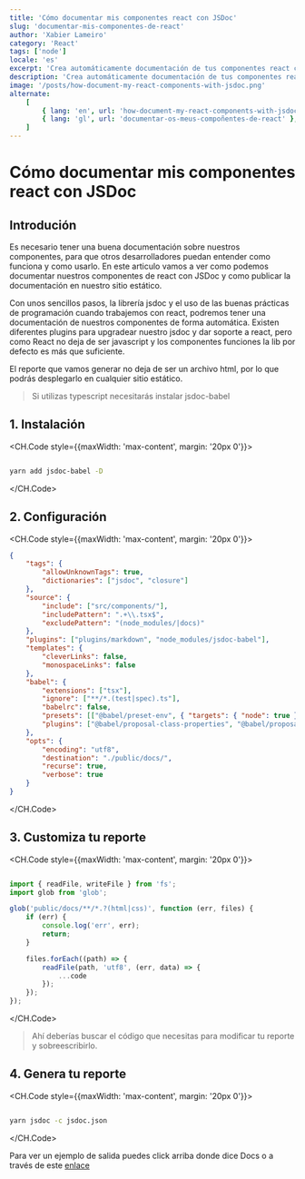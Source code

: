 ```yaml
---
title: 'Cómo documentar mis componentes react con JSDoc'
slug: 'documentar-mis-componentes-de-react'
author: 'Xabier Lameiro'
category: 'React'
tags: ['node']
locale: 'es'
excerpt: 'Crea automáticamente documentación de tus componentes react con jsdoc y publícala en tu sitio estático'
description: 'Crea automáticamente documentación de tus componentes react con jsdoc y publícala en tu sitio estático'
image: '/posts/how-document-my-react-components-with-jsdoc.png'
alternate:
    [
        { lang: 'en', url: 'how-document-my-react-components-with-jsdoc' },
        { lang: 'gl', url: 'documentar-os-meus-compoñentes-de-react' },
    ]
---
```


# Cómo documentar mis componentes react con JSDoc

<Date date="01-16-2023" />

<GoogleAdsense slot="6172794554" horizontal />

## Introdución

Es necesario tener una buena documentación sobre nuestros componentes, para que otros desarrolladores puedan entender como funciona y como usarlo. En este articulo vamos a ver como podemos documentar nuestros componentes de react con JSDoc y como publicar la documentación en nuestro sitio estático.

Con unos sencillos pasos, la librería jsdoc y el uso de las buenas prácticas de programación cuando trabajemos con react, podremos tener una documentación de nuestros componentes de forma automática. Existen diferentes plugins para upgradear nuestro jsdoc y dar soporte a react, pero como React no deja de ser javascript y los componentes funciones la lib por defecto es más que suficiente.

El reporte que vamos generar no deja de ser un archivo html, por lo que podrás desplegarlo en cualquier sitio estático.

> Si utilizas typescript necesitarás instalar jsdoc-babel

## 1. Instalación

<CH.Code style={{maxWidth: 'max-content', margin: '20px 0'}}>

```bash

yarn add jsdoc-babel -D

```

</CH.Code>

## 2. Configuración

<CH.Code style={{maxWidth: 'max-content', margin: '20px 0'}}>

```json jsdoc.json
{
    "tags": {
        "allowUnknownTags": true,
        "dictionaries": ["jsdoc", "closure"]
    },
    "source": {
        "include": ["src/components/"],
        "includePattern": ".+\\.tsx$",
        "excludePattern": "(node_modules/|docs)"
    },
    "plugins": ["plugins/markdown", "node_modules/jsdoc-babel"],
    "templates": {
        "cleverLinks": false,
        "monospaceLinks": false
    },
    "babel": {
        "extensions": ["tsx"],
        "ignore": ["**/*.(test|spec).ts"],
        "babelrc": false,
        "presets": [["@babel/preset-env", { "targets": { "node": true } }], "@babel/preset-typescript"],
        "plugins": ["@babel/proposal-class-properties", "@babel/proposal-object-rest-spread"]
    },
    "opts": {
        "encoding": "utf8",
        "destination": "./public/docs/",
        "recurse": true,
        "verbose": true
    }
}
```

</CH.Code>

## 3. Customiza tu reporte

<CH.Code style={{maxWidth: 'max-content', margin: '20px 0'}}>

```js custom-docs.js mark=13

import { readFile, writeFile } from 'fs';
import glob from 'glob';

glob('public/docs/**/*.?(html|css)', function (err, files) {
    if (err) {
        console.log('err', err);
        return;
    }

    files.forEach((path) => {
        readFile(path, 'utf8', (err, data) => {
            ...code
        });
    });
});


```

</CH.Code>

> Ahí deberías buscar el código que necesitas para modificar tu reporte y sobreescribirlo.

## 4. Genera tu reporte

<CH.Code style={{maxWidth: 'max-content', margin: '20px 0'}}>

```bash

yarn jsdoc -c jsdoc.json

```

</CH.Code>

Para ver un ejemplo de salida puedes click arriba donde dice Docs o a través de este [enlace](https://xabierlameiro.com/docs 'Link to my docs')
